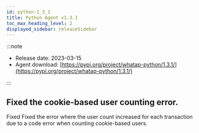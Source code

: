 ```yaml
---
id: python-1_3_1
title: Python Agent v1.3.1
toc_max_heading_level: 2
displayed_sidebar: releaseSidebar
---
```



:::note

-   Release date: 2023-03-15
-   Agent download: [https://pypi.org/project/whatap-python/1.3.1/](https://pypi.org/project/whatap-python/1.3.1/)

:::

## Fixed the cookie-based user counting error.

<p><Status>Fixed</Status> Fixed the error where the user count increased for each transaction due to a code error when counting cookie-based users.</p>
